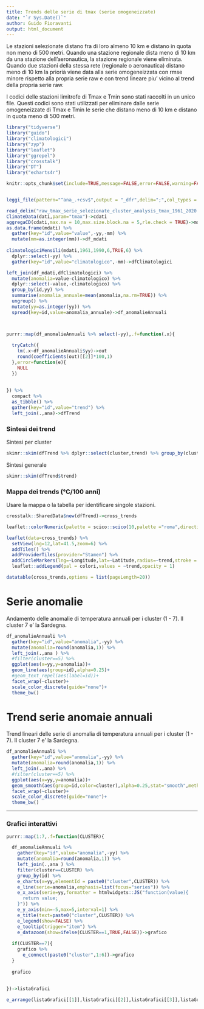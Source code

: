 ```yaml
---
title: Trends delle serie di tmax (serie omogeneizzate)
date: "`r Sys.Date()`"
author: Guido Fioravanti
output: html_document
---
```


Le stazioni selezionate distano fra di loro almeno 10 km e distano in quota non meno di 500 metri. Quando una stazione regionale dista meno di 10 km da una stazione dell'aeronautica, la stazione regionale viene eliminata. Quando due stazioni della stessa rete (regionale o aeronautica) distano meno di 10 km la priorià viene data alla serie omogeneizzata con rmse minore rispetto alla propria serie raw e con trend lineare piu' vicino al trend della propria serie raw.

I codici delle stazioni limitrofe di Tmax e Tmin sono stati raccolti in un unico file. Questi codici sono stati utilizzati per eliminare dalle serie omogeneizzate di Tmax e Tmin le serie che distano meno di 10 km e distano in quota meno di 500 metri.

```r
library("tidyverse")
library("guido")
library("climatologici")
library("zyp")
library("leaflet")
library("ggrepel")
library("crosstalk")
library("DT")
library("echarts4r")

knitr::opts_chunk$set(include=TRUE,message=FALSE,error=FALSE,warning=FALSE,echo=FALSE)


leggi_file(pattern="^ana_.+csv$",output = "_dfr",delim=";",col_types = cols(.default=col_character(),Longitude=col_number(),Latitude=col_number())) %>% dplyr::select(-yy)->ana

read_delim("raw_tmax_serie_selezionate_cluster_analysis_tmax_1961_2020.csv",delim=";",col_types = YYMMDD_TYPE)->dati
ClimateData(dati,param="tmax")->cdati
aggregaCD(cdati,max.na = 10,max.size.block.na = 5,rle.check = TRUE)->mdati
as.data.frame(mdati) %>%
  gather(key="id",value="value",-yy,-mm) %>%
  mutate(mm=as.integer(mm))->df_mdati
  
climatologiciMensili(mdati,1961,1990,6,TRUE,6) %>%
  dplyr::select(-yy) %>%
  gather(key="id",value="climatologico",-mm)->dfClimatologici

left_join(df_mdati,dfClimatologici) %>%
  mutate(anomalia=value-climatologico) %>%
  dplyr::select(-value,-climatologico) %>%
  group_by(id,yy) %>%
  summarise(anomalia_annuale=mean(anomalia,na.rm=TRUE)) %>%
  ungroup() %>%
  mutate(yy=as.integer(yy)) %>%
  spread(key=id,value=anomalia_annuale)->df_anomalieAnnuali



purrr::map(df_anomalieAnnuali %>% select(-yy),.f=function(.x){
  
  tryCatch({
    lm(.x~df_anomalieAnnuali$yy)->out
    round(coefficients(out)[[2]]*100,1)
  },error=function(e){
    NULL
  })
  
  
}) %>%
  compact %>%
  as_tibble() %>%
  gather(key="id",value="trend") %>%
  left_join(.,ana)->dfTrend
```

### Sintesi dei trend

Sintesi per cluster

```r
skimr::skim(dfTrend %>% dplyr::select(cluster,trend) %>% group_by(cluster))
```

Sintesi generale

```r
skimr::skim(dfTrend$trend)
```

### Mappa dei trends (°C/100 anni)

Usare la mappa o la tabella per identificare singole stazioni.

```r
crosstalk::SharedData$new(dfTrend)->cross_trends

leaflet::colorNumeric(palette = scico::scico(10,palette ="roma",direction = -1),domain=seq(-6,6,by=0.5))->colori

leaflet(data=cross_trends) %>%
  setView(lng=12,lat=41.5,zoom=6) %>%
  addTiles() %>%
  addProviderTiles(provider="Stamen") %>%
  addCircleMarkers(lng=~Longitude,lat=~Latitude,radius=~trend,stroke = F,weight = 0,fillColor = ~colori(trend),fillOpacity = 1,label = ~trend,popup = ~id) %>%
  leaflet::addLegend(pal = colori,values = ~trend,opacity = 1)
```



```r
datatable(cross_trends,options = list(pageLength=20))
```

# Serie anomalie

Andamento delle anomalie di temperatura annuali per i cluster (1 - 7). Il cluster 7 e' la Sardegna.

```r
df_anomalieAnnuali %>%
  gather(key="id",value="anomalia",-yy) %>%
  mutate(anomalia=round(anomalia,1)) %>%
  left_join(.,ana ) %>%
  #filter(cluster==5) %>%
  ggplot(aes(x=yy,y=anomalia))+
  geom_line(aes(group=id),alpha=0.25)+
  #geom_text_repel(aes(label=id))+
  facet_wrap(~cluster)+
  scale_color_discrete(guide="none")+
  theme_bw()
```

# Trend serie anomaie annuali

Trend lineari delle serie di anomalia di temperatura annuali per i cluster (1 - 7). Il cluster 7 e' la Sardegna.

```r
df_anomalieAnnuali %>%
  gather(key="id",value="anomalia",-yy) %>%
  mutate(anomalia=round(anomalia,1)) %>%
  left_join(.,ana) %>%
  #filter(cluster==5) %>%
  ggplot(aes(x=yy,y=anomalia))+
  geom_smooth(aes(group=id,color=cluster),alpha=0.25,stat="smooth",method = "lm",se = FALSE,alpha=0.25)+
  facet_wrap(~cluster)+
  scale_color_discrete(guide="none")+
  theme_bw()
```

<hr>

### Grafici interattivi

```r

purrr::map(1:7,.f=function(CLUSTER){

  df_anomalieAnnuali %>%
    gather(key="id",value="anomalia",-yy) %>%
    mutate(anomalia=round(anomalia,1)) %>%
    left_join(.,ana ) %>%
    filter(cluster==CLUSTER) %>%
    group_by(id) %>%
    e_charts(x=yy,elementId = paste0("cluster",CLUSTER)) %>%
    e_line(serie=anomalia,emphasis=list(focus="series")) %>%
    e_x_axis(serie=yy,formatter = htmlwidgets::JS("function(value){
      return value;                                              
    }")) %>%
    e_y_axis(min=-5,max=5,interval=1) %>%
    e_title(text=paste0("cluster",CLUSTER)) %>%
    e_legend(show=FALSE) %>%
    e_tooltip(trigger="item") %>%
    e_datazoom(show=ifelse(CLUSTER==1,TRUE,FALSE))->grafico
  
  if(CLUSTER==7){
    grafico %>%
      e_connect(paste0("cluster",1:6))->grafico
  }
    
  grafico
  
  
})->listaGrafici

e_arrange(listaGrafici[[1]],listaGrafici[[2]],listaGrafici[[3]],listaGrafici[[4]],listaGrafici[[5]],listaGrafici[[6]],listaGrafici[[7]],row=4,cols = 2)
```